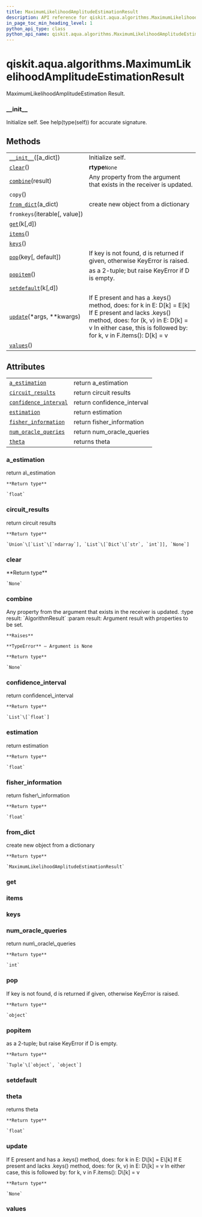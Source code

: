 ```yaml
---
title: MaximumLikelihoodAmplitudeEstimationResult
description: API reference for qiskit.aqua.algorithms.MaximumLikelihoodAmplitudeEstimationResult
in_page_toc_min_heading_level: 1
python_api_type: class
python_api_name: qiskit.aqua.algorithms.MaximumLikelihoodAmplitudeEstimationResult
---
```


<span id="qiskit-aqua-algorithms-maximumlikelihoodamplitudeestimationresult" />

# qiskit.aqua.algorithms.MaximumLikelihoodAmplitudeEstimationResult

<Class id="qiskit.aqua.algorithms.MaximumLikelihoodAmplitudeEstimationResult" isDedicatedPage={true} github="https://github.com/qiskit-community/qiskit-aqua/tree/stable/0.8/qiskit/aqua/algorithms/amplitude_estimators/mlae.py" signature="MaximumLikelihoodAmplitudeEstimationResult(a_dict=None)">
  MaximumLikelihoodAmplitudeEstimation Result.

  ### \_\_init\_\_

  <Function id="qiskit.aqua.algorithms.MaximumLikelihoodAmplitudeEstimationResult.__init__" name="__init__" signature="__init__(a_dict=None)">
    Initialize self. See help(type(self)) for accurate signature.
  </Function>

  ## Methods

  |                                                                                                                                                                                      |                                                                                                                                                                                                                      |
  | ------------------------------------------------------------------------------------------------------------------------------------------------------------------------------------ | -------------------------------------------------------------------------------------------------------------------------------------------------------------------------------------------------------------------- |
  | [`__init__`](#qiskit.aqua.algorithms.MaximumLikelihoodAmplitudeEstimationResult.__init__ "qiskit.aqua.algorithms.MaximumLikelihoodAmplitudeEstimationResult.__init__")(\[a\_dict])   | Initialize self.                                                                                                                                                                                                     |
  | [`clear`](#qiskit.aqua.algorithms.MaximumLikelihoodAmplitudeEstimationResult.clear "qiskit.aqua.algorithms.MaximumLikelihoodAmplitudeEstimationResult.clear")()                      | **rtype**`None`                                                                                                                                                                                                      |
  | [`combine`](#qiskit.aqua.algorithms.MaximumLikelihoodAmplitudeEstimationResult.combine "qiskit.aqua.algorithms.MaximumLikelihoodAmplitudeEstimationResult.combine")(result)          | Any property from the argument that exists in the receiver is updated.                                                                                                                                               |
  | `copy`()                                                                                                                                                                             |                                                                                                                                                                                                                      |
  | [`from_dict`](#qiskit.aqua.algorithms.MaximumLikelihoodAmplitudeEstimationResult.from_dict "qiskit.aqua.algorithms.MaximumLikelihoodAmplitudeEstimationResult.from_dict")(a\_dict)   | create new object from a dictionary                                                                                                                                                                                  |
  | `fromkeys`(iterable\[, value])                                                                                                                                                       |                                                                                                                                                                                                                      |
  | [`get`](#qiskit.aqua.algorithms.MaximumLikelihoodAmplitudeEstimationResult.get "qiskit.aqua.algorithms.MaximumLikelihoodAmplitudeEstimationResult.get")(k\[,d])                      |                                                                                                                                                                                                                      |
  | [`items`](#qiskit.aqua.algorithms.MaximumLikelihoodAmplitudeEstimationResult.items "qiskit.aqua.algorithms.MaximumLikelihoodAmplitudeEstimationResult.items")()                      |                                                                                                                                                                                                                      |
  | [`keys`](#qiskit.aqua.algorithms.MaximumLikelihoodAmplitudeEstimationResult.keys "qiskit.aqua.algorithms.MaximumLikelihoodAmplitudeEstimationResult.keys")()                         |                                                                                                                                                                                                                      |
  | [`pop`](#qiskit.aqua.algorithms.MaximumLikelihoodAmplitudeEstimationResult.pop "qiskit.aqua.algorithms.MaximumLikelihoodAmplitudeEstimationResult.pop")(key\[, default])             | If key is not found, d is returned if given, otherwise KeyError is raised.                                                                                                                                           |
  | [`popitem`](#qiskit.aqua.algorithms.MaximumLikelihoodAmplitudeEstimationResult.popitem "qiskit.aqua.algorithms.MaximumLikelihoodAmplitudeEstimationResult.popitem")()                | as a 2-tuple; but raise KeyError if D is empty.                                                                                                                                                                      |
  | [`setdefault`](#qiskit.aqua.algorithms.MaximumLikelihoodAmplitudeEstimationResult.setdefault "qiskit.aqua.algorithms.MaximumLikelihoodAmplitudeEstimationResult.setdefault")(k\[,d]) |                                                                                                                                                                                                                      |
  | [`update`](#qiskit.aqua.algorithms.MaximumLikelihoodAmplitudeEstimationResult.update "qiskit.aqua.algorithms.MaximumLikelihoodAmplitudeEstimationResult.update")(\*args, \*\*kwargs) | If E present and has a .keys() method, does: for k in E: D\[k] = E\[k] If E present and lacks .keys() method, does: for (k, v) in E: D\[k] = v In either case, this is followed by: for k, v in F.items(): D\[k] = v |
  | [`values`](#qiskit.aqua.algorithms.MaximumLikelihoodAmplitudeEstimationResult.values "qiskit.aqua.algorithms.MaximumLikelihoodAmplitudeEstimationResult.values")()                   |                                                                                                                                                                                                                      |

  ## Attributes

  |                                                                                                                                                                                                         |                             |
  | ------------------------------------------------------------------------------------------------------------------------------------------------------------------------------------------------------- | --------------------------- |
  | [`a_estimation`](#qiskit.aqua.algorithms.MaximumLikelihoodAmplitudeEstimationResult.a_estimation "qiskit.aqua.algorithms.MaximumLikelihoodAmplitudeEstimationResult.a_estimation")                      | return a\_estimation        |
  | [`circuit_results`](#qiskit.aqua.algorithms.MaximumLikelihoodAmplitudeEstimationResult.circuit_results "qiskit.aqua.algorithms.MaximumLikelihoodAmplitudeEstimationResult.circuit_results")             | return circuit results      |
  | [`confidence_interval`](#qiskit.aqua.algorithms.MaximumLikelihoodAmplitudeEstimationResult.confidence_interval "qiskit.aqua.algorithms.MaximumLikelihoodAmplitudeEstimationResult.confidence_interval") | return confidence\_interval |
  | [`estimation`](#qiskit.aqua.algorithms.MaximumLikelihoodAmplitudeEstimationResult.estimation "qiskit.aqua.algorithms.MaximumLikelihoodAmplitudeEstimationResult.estimation")                            | return estimation           |
  | [`fisher_information`](#qiskit.aqua.algorithms.MaximumLikelihoodAmplitudeEstimationResult.fisher_information "qiskit.aqua.algorithms.MaximumLikelihoodAmplitudeEstimationResult.fisher_information")    | return fisher\_information  |
  | [`num_oracle_queries`](#qiskit.aqua.algorithms.MaximumLikelihoodAmplitudeEstimationResult.num_oracle_queries "qiskit.aqua.algorithms.MaximumLikelihoodAmplitudeEstimationResult.num_oracle_queries")    | return num\_oracle\_queries |
  | [`theta`](#qiskit.aqua.algorithms.MaximumLikelihoodAmplitudeEstimationResult.theta "qiskit.aqua.algorithms.MaximumLikelihoodAmplitudeEstimationResult.theta")                                           | returns theta               |

  ### a\_estimation

  <Function id="qiskit.aqua.algorithms.MaximumLikelihoodAmplitudeEstimationResult.a_estimation" name="a_estimation" signature="property a_estimation">
    return a\_estimation

    **Return type**

    `float`
  </Function>

  ### circuit\_results

  <Function id="qiskit.aqua.algorithms.MaximumLikelihoodAmplitudeEstimationResult.circuit_results" name="circuit_results" signature="property circuit_results">
    return circuit results

    **Return type**

    `Union`\[`List`\[`ndarray`], `List`\[`Dict`\[`str`, `int`]], `None`]
  </Function>

  ### clear

  <Function id="qiskit.aqua.algorithms.MaximumLikelihoodAmplitudeEstimationResult.clear" name="clear" signature="clear()">
    **Return type**

    `None`
  </Function>

  ### combine

  <Function id="qiskit.aqua.algorithms.MaximumLikelihoodAmplitudeEstimationResult.combine" name="combine" signature="combine(result)">
    Any property from the argument that exists in the receiver is updated. :type result: `AlgorithmResult` :param result: Argument result with properties to be set.

    **Raises**

    **TypeError** – Argument is None

    **Return type**

    `None`
  </Function>

  ### confidence\_interval

  <Function id="qiskit.aqua.algorithms.MaximumLikelihoodAmplitudeEstimationResult.confidence_interval" name="confidence_interval" signature="property confidence_interval">
    return confidence\_interval

    **Return type**

    `List`\[`float`]
  </Function>

  ### estimation

  <Function id="qiskit.aqua.algorithms.MaximumLikelihoodAmplitudeEstimationResult.estimation" name="estimation" signature="property estimation">
    return estimation

    **Return type**

    `float`
  </Function>

  ### fisher\_information

  <Function id="qiskit.aqua.algorithms.MaximumLikelihoodAmplitudeEstimationResult.fisher_information" name="fisher_information" signature="property fisher_information">
    return fisher\_information

    **Return type**

    `float`
  </Function>

  ### from\_dict

  <Function id="qiskit.aqua.algorithms.MaximumLikelihoodAmplitudeEstimationResult.from_dict" name="from_dict" signature="static from_dict(a_dict)">
    create new object from a dictionary

    **Return type**

    `MaximumLikelihoodAmplitudeEstimationResult`
  </Function>

  ### get

  <Function id="qiskit.aqua.algorithms.MaximumLikelihoodAmplitudeEstimationResult.get" name="get" signature="get(k[, d]) → D[k] if k in D, else d. d defaults to None." />

  ### items

  <Function id="qiskit.aqua.algorithms.MaximumLikelihoodAmplitudeEstimationResult.items" name="items" signature="items() → a set-like object providing a view on D’s items" />

  ### keys

  <Function id="qiskit.aqua.algorithms.MaximumLikelihoodAmplitudeEstimationResult.keys" name="keys" signature="keys() → a set-like object providing a view on D’s keys" />

  ### num\_oracle\_queries

  <Function id="qiskit.aqua.algorithms.MaximumLikelihoodAmplitudeEstimationResult.num_oracle_queries" name="num_oracle_queries" signature="property num_oracle_queries">
    return num\_oracle\_queries

    **Return type**

    `int`
  </Function>

  ### pop

  <Function id="qiskit.aqua.algorithms.MaximumLikelihoodAmplitudeEstimationResult.pop" name="pop" signature="pop(key, default=None)">
    If key is not found, d is returned if given, otherwise KeyError is raised.

    **Return type**

    `object`
  </Function>

  ### popitem

  <Function id="qiskit.aqua.algorithms.MaximumLikelihoodAmplitudeEstimationResult.popitem" name="popitem" signature="popitem()">
    as a 2-tuple; but raise KeyError if D is empty.

    **Return type**

    `Tuple`\[`object`, `object`]
  </Function>

  ### setdefault

  <Function id="qiskit.aqua.algorithms.MaximumLikelihoodAmplitudeEstimationResult.setdefault" name="setdefault" signature="setdefault(k[, d]) → D.get(k,d), also set D[k]=d if k not in D" />

  ### theta

  <Function id="qiskit.aqua.algorithms.MaximumLikelihoodAmplitudeEstimationResult.theta" name="theta" signature="property theta">
    returns theta

    **Return type**

    `float`
  </Function>

  ### update

  <Function id="qiskit.aqua.algorithms.MaximumLikelihoodAmplitudeEstimationResult.update" name="update" signature="update(*args, **kwargs)">
    If E present and has a .keys() method, does: for k in E: D\[k] = E\[k] If E present and lacks .keys() method, does: for (k, v) in E: D\[k] = v In either case, this is followed by: for k, v in F.items(): D\[k] = v

    **Return type**

    `None`
  </Function>

  ### values

  <Function id="qiskit.aqua.algorithms.MaximumLikelihoodAmplitudeEstimationResult.values" name="values" signature="values() → an object providing a view on D’s values" />
</Class>

